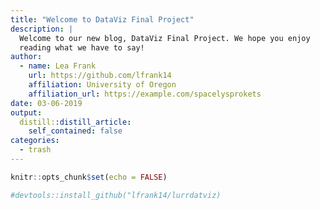 ```yaml
---
title: "Welcome to DataViz Final Project"
description: |
  Welcome to our new blog, DataViz Final Project. We hope you enjoy 
  reading what we have to say!
author:
  - name: Lea Frank 
    url: https://github.com/lfrank14
    affiliation: University of Oregon
    affiliation_url: https://example.com/spacelysprokets
date: 03-06-2019
output:
  distill::distill_article:
    self_contained: false
categories:
  - trash
---
```


```r
knitr::opts_chunk$set(echo = FALSE)

#devtools::install_github("lfrank14/lurrdatviz)
```



